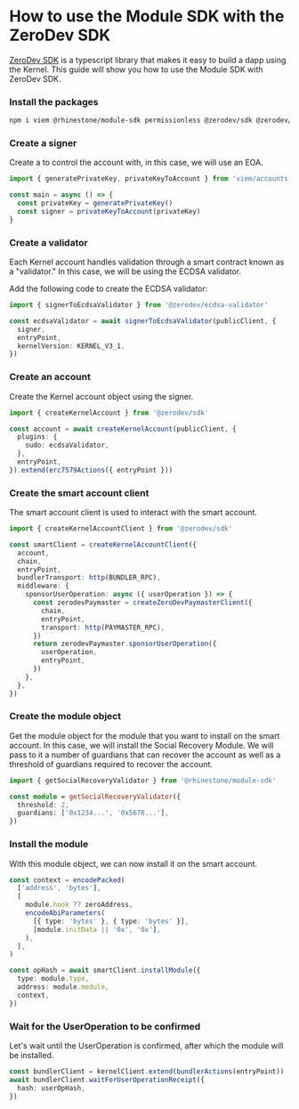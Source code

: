 
# How to use the Module SDK with the ZeroDev SDK

[ZeroDev SDK](https://docs.zerodev.app/sdk/intro) is a typescript library that makes it easy to build a dapp using the Kernel. This guide will show you how to use the Module SDK with ZeroDev SDK.

<Steps>

### Install the packages

```sh npm2yarn
npm i viem @rhinestone/module-sdk permissionless @zerodev/sdk @zerodev/ecdsa-validator
```

### Create a signer

Create a to control the account with, in this case, we will use an EOA.

```typescript copy
import { generatePrivateKey, privateKeyToAccount } from 'viem/accounts'

const main = async () => {
  const privateKey = generatePrivateKey()
  const signer = privateKeyToAccount(privateKey)
}
```

### Create a validator

Each Kernel account handles validation through a smart contract known as a "validator." In this case, we will be using the ECDSA validator.

Add the following code to create the ECDSA validator:

```typescript copy
import { signerToEcdsaValidator } from '@zerodev/ecdsa-validator'

const ecdsaValidator = await signerToEcdsaValidator(publicClient, {
  signer,
  entryPoint,
  kernelVersion: KERNEL_V3_1,
})
```

### Create an account

Create the Kernel account object using the signer.

```typescript copy
import { createKernelAccount } from '@zerodev/sdk'

const account = await createKernelAccount(publicClient, {
  plugins: {
    sudo: ecdsaValidator,
  },
  entryPoint,
}).extend(erc7579Actions({ entryPoint }))
```

### Create the smart account client

The smart account client is used to interact with the smart account.

```typescript copy
import { createKernelAccountClient } from '@zerodev/sdk'

const smartClient = createKernelAccountClient({
  account,
  chain,
  entryPoint,
  bundlerTransport: http(BUNDLER_RPC),
  middleware: {
    sponsorUserOperation: async ({ userOperation }) => {
      const zerodevPaymaster = createZeroDevPaymasterClient({
        chain,
        entryPoint,
        transport: http(PAYMASTER_RPC),
      })
      return zerodevPaymaster.sponsorUserOperation({
        userOperation,
        entryPoint,
      })
    },
  },
})
```

### Create the module object

Get the module object for the module that you want to install on the smart account. In this case, we will install the Social Recovery Module. We will pass to it a number of guardians that can recover the account as well as a threshold of guardians required to recover the account.

```typescript copy
import { getSocialRecoveryValidator } from '@rhinestone/module-sdk'

const module = getSocialRecoveryValidator({
  threshold: 2,
  guardians: ['0x1234...', '0x5678...'],
})
```

### Install the module

With this module object, we can now install it on the smart account.

```typescript copy
const context = encodePacked(
  ['address', 'bytes'],
  [
    module.hook ?? zeroAddress,
    encodeAbiParameters(
      [{ type: 'bytes' }, { type: 'bytes' }],
      [module.initData || '0x', '0x'],
    ),
  ],
)

const opHash = await smartClient.installModule({
  type: module.type,
  address: module.module,
  context,
})
```

### Wait for the UserOperation to be confirmed

Let's wait until the UserOperation is confirmed, after which the module will be installed.

```typescript copy
const bundlerClient = kernelClient.extend(bundlerActions(entryPoint))
await bundlerClient.waitForUserOperationReceipt({
  hash: userOpHash,
})
```

</Steps>
